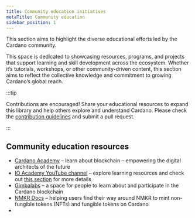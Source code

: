 ```yaml
---
title: Community education initiatives
metaTitle: Community education
sidebar_position: 1
---
```


This section aims to highlight the diverse educational efforts led by the Cardano community.

This space is dedicated to showcasing resources, programs, and projects that support learning and skill development across the ecosystem. Whether it’s tutorials, workshops, or other community-driven content, this section aims to reflect the collective knowledge and commitment to growing Cardano’s global reach.

:::tip

Contributions are encouraged! Share your educational resources to expand this library and help others explore and understand Cardano. Please check the [contribution guidelines](/about-cardano/contributions/) and submit a pull request.

:::

## Community education resources

-   [Cardano Academy](https://academy.cardanofoundation.org/) – learn about blockchain – empowering the digital architects of the future
-   [IO Academy YouTube channel](https://www.youtube.com/channel/UCX9j__vYOJu00iqBrCzecVw) – explore learning resources and check out [this section](/pioneer-programs/education/) for more details
-   [Gimbalabs](https://www.gimbalabs.com/gimbalgrid) – a space for people to learn about and participate in the Cardano blockchain
-   [NMKR Docs](https://docs.nmkr.io/) – helping users find their way around NMKR to mint non-fungible tokens (NFTs) and fungible tokens on Cardano
- 

